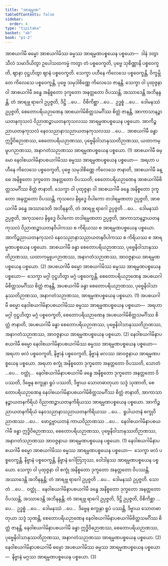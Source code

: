 ```yaml
---
title: "အာရမ္မဏ"
tableOfContents: false
sidebar:
  order: 4
type: "tipitaka"
basket: "ab"
book: "p1-2"
---
```



<DynamicBreadcrumb />

<Division number="46" book="p1-2" e="ch" v="37" p="259">

<Paragraph number="1565" book="p1-2">
အာစယဂါမီ ဓမ္မော အာစယဂါမိဿ ဓမ္မဿ အာရမ္မဏပစ္စယေန ပစ္စယော—  ဒါနံ ဒတွာ သီလံ သမာဒိယိတွာ ဥပေါသထကမ္မံ ကတွာ တံ ပစ္စဝေက္ခတိ, ပုဗ္ဗေ သုစိဏ္ဏာနိ ပစ္စဝေက္ခတိ, ဈာနာ ဝုဋ္ဌဟိတွာ ဈာနံ ပစ္စဝေက္ခတိ. သေက္ခာ ပဟီနေ ကိလေသေ ပစ္စဝေက္ခန္တိ, ဝိက္ခမ္ဘိတေ ကိလေသေ ပစ္စဝေက္ခန္တိ, ပုဗ္ဗေ သမုဒါစိဏ္ဏေ ကိလေသေ ဇာနန္တိ. သေက္ခာ ဝါ ပုထုဇ္ဇနာ ဝါ အာစယဂါမီ ခန္ဓေ အနိစ္စတော ဒုက္ခတော အနတ္တတော ဝိပဿန္တိ, အဿာဒေန္တိ အဘိနန္ဒန္တိ, တံ အာရဗ္ဘ ရာဂေါ ဥပ္ပဇ္ဇတိ, ဒိဋ္ဌိ …ပေ…  ဝိစိကိစ္ဆာ …ပေ…  ဥဒ္ဓစ္စံ …ပေ…  ဒေါမနဿံ ဥပ္ပဇ္ဇတိ, စေတောပရိယဉာဏေန အာစယဂါမိစိတ္တသမင်္ဂိဿ စိတ္တံ ဇာနန္တိ, အာကာသာနဉ္စာယတနကုသလံ ဝိညာဏဉ္စာယတနကုသလဿ အာရမ္မဏပစ္စယေန ပစ္စယော. အာကိဉ္စညာယတနကုသလံ နေဝသညာနာသညာယတနကုသလဿ …ပေ…  အာစယဂါမီ ခန္ဓာ ဣဒ္ဓိဝိဓဉာဏဿ, စေတောပရိယဉာဏဿ, ပုဗ္ဗေနိဝါသာနုဿတိဉာဏဿ, ယထာကမ္မူပဂဉာဏဿ, အနာဂတံသဉာဏဿ အာရမ္မဏပစ္စယေန ပစ္စယော. (1)
</Paragraph>

<Paragraph number="1566" book="p1-2">
အာစယဂါမီ ဓမ္မော နေဝါစယဂါမိနာပစယဂါမိဿ ဓမ္မဿ အာရမ္မဏပစ္စယေန ပစ္စယော—  အရဟာ ပဟီနေ ကိလေသေ ပစ္စဝေက္ခတိ, ပုဗ္ဗေ သမုဒါစိဏ္ဏေ ကိလေသေ ဇာနာတိ, အာစယဂါမီ ခန္ဓေ အနိစ္စတော ဒုက္ခတော အနတ္တတော ဝိပဿတိ; စေတောပရိယဉာဏေန အာစယဂါမိစိတ္တသမင်္ဂိဿ စိတ္တံ ဇာနာတိ. သေက္ခာ ဝါ ပုထုဇ္ဇနာ ဝါ အာစယဂါမီ ခန္ဓေ အနိစ္စတော ဒုက္ခတော အနတ္တတော ဝိပဿန္တိ, ကုသလေ နိရုဒ္ဓေ ဝိပါကော တဒါရမ္မဏတာ ဥပ္ပဇ္ဇတိ, အာစယဂါမီ ခန္ဓေ အဿာဒေတိ အဘိနန္ဒတိ, တံ အာရဗ္ဘ ရာဂေါ ဥပ္ပဇ္ဇတိ …ပေ…  ဒေါမနဿံ ဥပ္ပဇ္ဇတိ, အကုသလေ နိရုဒ္ဓေ ဝိပါကော တဒါရမ္မဏတာ ဥပ္ပဇ္ဇတိ, အာကာသာနဉ္စာယတနကုသလံ ဝိညာဏဉ္စာယတနဝိပါကဿ စ ကိရိယဿ စ အာရမ္မဏပစ္စယေန ပစ္စယော. အာကိဉ္စညာယတနကုသလံ နေဝသညာနာသညာယတနဝိပါကဿ စ ကိရိယဿ စ အာရမ္မဏပစ္စယေန ပစ္စယော. အာစယဂါမီ ခန္ဓာ စေတောပရိယဉာဏဿ, ပုဗ္ဗေနိဝါသာနုဿတိဉာဏဿ, ယထာကမ္မူပဂဉာဏဿ, အနာဂတံသဉာဏဿ, အာဝဇ္ဇနာယ အာရမ္မဏပစ္စယေန ပစ္စယော. (2)
</Paragraph>

</Division>
<Division number="47" book="p1-2" e="ch" v="37" p="259">

<Paragraph number="1567" book="p1-2">
အပစယဂါမီ ဓမ္မော အာစယဂါမိဿ ဓမ္မဿ အာရမ္မဏပစ္စယေန ပစ္စယော—  သေက္ခာ မဂ္ဂါ ဝုဋ္ဌဟိတွာ မဂ္ဂံ ပစ္စဝေက္ခန္တိ, စေတောပရိယဉာဏေန အပစယဂါမိစိတ္တသမင်္ဂိဿ စိတ္တံ ဇာနန္တိ, အပစယဂါမီ ခန္ဓာ စေတောပရိယဉာဏဿ, ပုဗ္ဗေနိဝါသာနုဿတိဉာဏဿ, အနာဂတံသဉာဏဿ, အာရမ္မဏပစ္စယေန ပစ္စယော. (1)
</Paragraph>

<Paragraph number="1568" book="p1-2">
အပစယဂါမီ ဓမ္မော နေဝါစယဂါမိနာပစယဂါမိဿ ဓမ္မဿ အာရမ္မဏပစ္စယေန ပစ္စယော—  အရဟာ မဂ္ဂါ ဝုဋ္ဌဟိတွာ မဂ္ဂံ ပစ္စဝေက္ခတိ, စေတောပရိယဉာဏေန အပစယဂါမိစိတ္တသမင်္ဂိဿ စိတ္တံ ဇာနာတိ, အပစယဂါမီ ခန္ဓာ စေတောပရိယဉာဏဿ, ပုဗ္ဗေနိဝါသာနုဿတိဉာဏဿ, အနာဂတံသဉာဏဿ, အာဝဇ္ဇနာယ အာရမ္မဏပစ္စယေန ပစ္စယော. (2)
</Paragraph>

</Division>
<Division number="48" book="p1-2" e="ch" v="37" p="260">

<Paragraph number="1569" book="p1-2">
နေဝါစယဂါမိနာပစယဂါမီ ဓမ္မော နေဝါစယဂါမိနာပစယဂါမိဿ ဓမ္မဿ အာရမ္မဏပစ္စယေန ပစ္စယော—  အရဟာ ဖလံ ပစ္စဝေက္ခတိ, နိဗ္ဗာနံ ပစ္စဝေက္ခတိ, နိဗ္ဗာနံ ဖလဿ အာဝဇ္ဇနာယ အာရမ္မဏပစ္စယေန ပစ္စယော. အရဟာ စက္ခုံ အနိစ္စတော ဒုက္ခတော အနတ္တတော ဝိပဿတိ, သောတံ …ပေ…  ဝတ္ထုံ…  နေဝါစယဂါမိနာပစယဂါမီ ခန္ဓေ အနိစ္စတော ဒုက္ခတော အနတ္တတော ဝိပဿတိ, ဒိဗ္ဗေန စက္ခုနာ ရူပံ ပဿတိ, ဒိဗ္ဗာယ သောတဓာတုယာ သဒ္ဒံ သုဏာတိ, စေတောပရိယဉာဏေန နေဝါစယဂါမိနာပစယဂါမိစိတ္တသမင်္ဂိဿ စိတ္တံ ဇာနာတိ, အာကာသာနဉ္စာယတနကိရိယံ ဝိညာဏဉ္စာယတနကိရိယဿ အာရမ္မဏပစ္စယေန ပစ္စယော. အာကိဉ္စညာယတနကိရိယံ နေဝသညာနာသညာယတနကိရိယဿ …ပေ…  ရူပါယတနံ စက္ခုဝိညာဏဿ …ပေ…  ဖောဋ္ဌဗ္ဗာယတနံ ကာယဝိညာဏဿ …ပေ…  နေဝါစယဂါမိနာပစယဂါမီ ခန္ဓာ ဣဒ္ဓိဝိဓဉာဏဿ, စေတောပရိယဉာဏဿ, ပုဗ္ဗေနိဝါသာနုဿတိဉာဏဿ, အနာဂတံသဉာဏဿ အာဝဇ္ဇနာယ အာရမ္မဏပစ္စယေန ပစ္စယော. (1)
</Paragraph>

<Paragraph number="1570" book="p1-2">
နေဝါစယဂါမိနာပစယဂါမီ ဓမ္မော အာစယဂါမိဿ ဓမ္မဿ အာရမ္မဏပစ္စယေန ပစ္စယော—  သေက္ခာ ဖလံ ပစ္စဝေက္ခန္တိ, နိဗ္ဗာနံ ပစ္စဝေက္ခန္တိ, နိဗ္ဗာနံ ဂေါတြဘုဿ, ဝေါဒါနဿ အာရမ္မဏပစ္စယေန ပစ္စယော. သေက္ခာ ဝါ ပုထုဇ္ဇနာ ဝါ စက္ခုံ အနိစ္စတော ဒုက္ခတော အနတ္တတော ဝိပဿန္တိ, အဿာဒေန္တိ အဘိနန္ဒန္တိ; တံ အာရဗ္ဘ ရာဂေါ ဥပ္ပဇ္ဇတိ …ပေ…  ဒေါမနဿံ ဥပ္ပဇ္ဇတိ. သောတံ …ပေ…  ဝတ္ထုံ…  နေဝါစယဂါမိနာပစယဂါမီ ခန္ဓေ အနိစ္စတော ဒုက္ခတော အနတ္တတော ဝိပဿန္တိ, အဿာဒေန္တိ အဘိနန္ဒန္တိ; တံ အာရဗ္ဘ ရာဂေါ ဥပ္ပဇ္ဇတိ, ဒိဋ္ဌိ ဥပ္ပဇ္ဇတိ, ဝိစိကိစ္ဆာ …ပေ…  ဥဒ္ဓစ္စံ …ပေ…  ဒေါမနဿံ …ပေ…  ဒိဗ္ဗေန စက္ခုနာ ရူပံ ပဿန္တိ, ဒိဗ္ဗာယ သောတဓာတုယာ သဒ္ဒံ သုဏန္တိ, စေတောပရိယဉာဏေန နေဝါစယဂါမိနာပစယဂါမိစိတ္တသမင်္ဂိဿ စိတ္တံ ဇာနန္တိ, နေဝါစယဂါမိနာပစယဂါမီ ခန္ဓာ ဣဒ္ဓိဝိဓဉာဏဿ, စေတောပရိယဉာဏဿ, ပုဗ္ဗေနိဝါသာနုဿတိဉာဏဿ, အနာဂတံသဉာဏဿ အာရမ္မဏပစ္စယေန ပစ္စယော. (2)
</Paragraph>

<Paragraph number="1571" book="p1-2">
နေဝါစယဂါမိနာပစယဂါမီ ဓမ္မော အပစယဂါမိဿ ဓမ္မဿ အာရမ္မဏပစ္စယေန ပစ္စယော—  နိဗ္ဗာနံ မဂ္ဂဿ အာရမ္မဏပစ္စယေန ပစ္စယော. (3)
</Paragraph>
</Division>